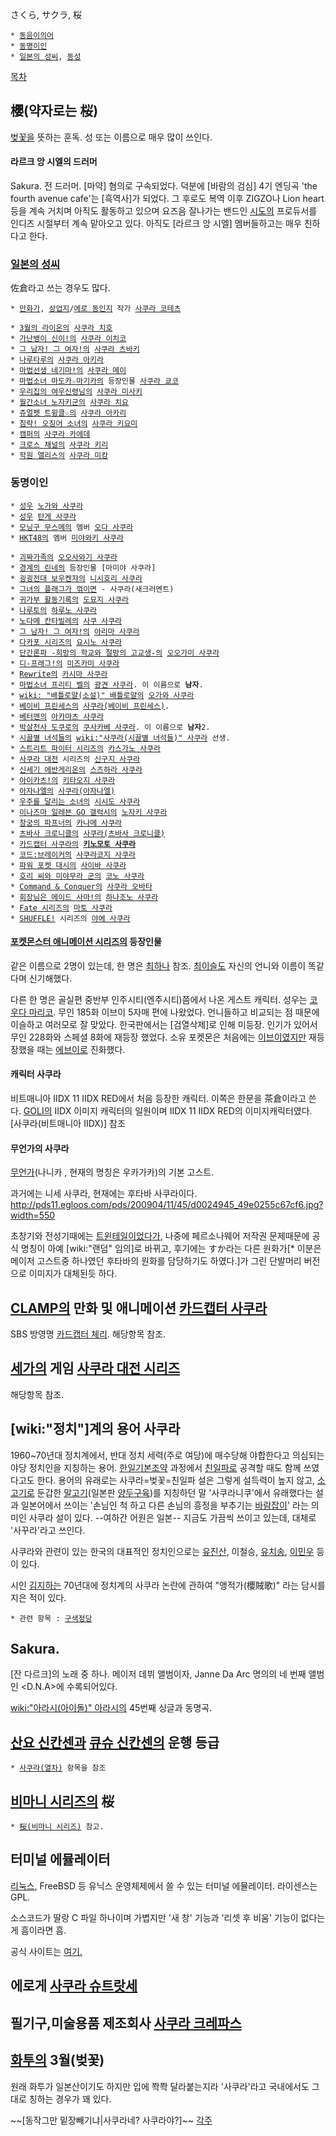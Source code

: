 さくら, サクラ, 桜
 * [[동음이의어]]
 * [[동명이인]]
 * [[일본의 성씨]], [[동성]]

[[목차]]
== 櫻(약자로는 桜) ==
[[벚꽃]]을 뜻하는 훈독. 성 또는 이름으로 매우 많이 쓰인다.
==== 라르크 앙 시엘의 드러머  ====
Sakura. 전 드러머. [마약] 혐의로 구속되었다.
덕분에 [바람의 검심] 4기 엔딩곡 'the fourth avenue cafe'는 [흑역사]가 되었다.
그 후로도 복역 이후 ZIGZO나 Lion heart 등을 계속 거치며 아직도 활동하고 있으며 요즈음 잘나가는 밴드인 [[시도]]의 프로듀서를 인디즈 시절부터 계속 맡아오고 있다. 아직도 [라르크 앙 시엘] 멤버들하고는 매우 친하다고 한다.

=== [[일본의 성씨]] ===
佐倉라고 쓰는 경우도 많다.
 * [[만화가]], [[상업지]]/[[에로 동인지]] 작가 [[사쿠라 코테츠]]

 * [[3월의 라이온]]의 [[사쿠라 치호]]
 * [[가난뱅이 신이!]]의 [[사쿠라 이치코]]
 * [[그 남자! 그 여자!]]의 [[사쿠라 츠바키]]
 * [[나루타루]]의 [[사쿠라 아키라]]
 * [[마법선생 네기마!]]의 [[사쿠라 메이]]
 * [[마법소녀 마도카☆마기카]]의 등장인물 [[사쿠라 쿄코]]
 * [[우리집의 여우신령님]]의 [[사쿠라 미사키]]
 * [[월간소녀 노자키군]]의 [[사쿠라 치요]]
 * [[쥬얼펫 트윙클☆]]의 [[사쿠라 아카리]]
 * [[침략! 오징어 소녀]]의 [[사쿠라 키요미]]
 * [[캠퍼]]의 [[사쿠라 카에데]] 
 * [[크로스 채널]]의 [[사쿠라 키리]]
 * [[학원 앨리스]]의 [[사쿠라 미캉]]

=== 동명이인 ===
 * [[성우]] [[노가와 사쿠라]]
 * [[성우]] [[탄게 사쿠라]]
 * [[모닝구 무스메]]의 멤버 [[오다 사쿠라]]
 * [[HKT48]]의 멤버 [[미야와키 사쿠라]]

 * [[괴짜가족]]의 [[오오사와기 사쿠라]]
 * [[경계의 린네]]의 등장인물 [마미야 사쿠라]
 * [[굉굉전대 보우켄쟈]]의 [[니시호리 사쿠라]]
 * [[그녀의 플래그가 꺾이면]] - 사쿠라(새크러멘트)
 * [[귀가부 활동기록]]의 [[도묘지 사쿠라]]
 * [[나루토]]의 [[하루노 사쿠라]]
 * [[노다메 칸타빌레]]의 [[사쿠 사쿠라]]
 * [[그 남자! 그 여자!]]의 [[아리마 사쿠라]]
 * [[다카포 시리즈]]의 [[요시노 사쿠라]]
 * [[단간론파 -희망의 학교와 절망의 고교생-]]의 [[오오가미 사쿠라]]
 * [[디-프래그!]]의 [[미즈카미 사쿠라]]
 * [[Rewrite]]의 [[카시마 사쿠라]]
 * [[마법소녀 프리티 벨]]의 [[광견 사쿠라]]. 이 이름으로 '''남자'''.
 * [[wiki: "배틀로얄(소설)" 배틀로얄]]의 [[오가와 사쿠라]]
 * [[베이비 프린세스]]의 [[사쿠라(베이비 프린세스)]].
 * [[베터맨]]의 [[아카마츠 사쿠라]]
 * [[박살천사 도쿠로]]의 [[쿠사카베 사쿠라]]. 이 이름으로 '''남자'''2.
 * [[시끌별 녀석들]]의 [[wiki:"사쿠라(시끌별 녀석들)" 사쿠라]] 선생.
 * [[스트리트 파이터 시리즈]]의 [[카스가노 사쿠라]]
 * [[사쿠라 대전]] 시리즈의 [[신구지 사쿠라]]
 * [[신세기 에반게리온]]의 [[스즈하라 사쿠라]]
 * [[아이카츠!]]의 [[키타오지 사쿠라]]
 * [[아자나엘]]의 [[사쿠라(아자나엘)]]
 * [[우주를 달리는 소녀]]의 [[시시도 사쿠라]]
 * [[이나즈마 일레븐 GO 갤럭시]]의 [[노자키 사쿠라]]
 * [[창궁의 파프너]]의 [[카나메 사쿠라]]
 * [[츠바사 크로니클]]의 [[사쿠라(츠바사 크로니클)]]
 * [[카드캡터 사쿠라]]의 '''[[키노모토 사쿠라]]'''
 * [[코드:브레이커]]의 [[사쿠라코지 사쿠라]]
 * [[파워 포켓 대시]]의 [[사이바 사쿠라]]
 * [[호리 씨와 미야무라 군]]의 [[코노 사쿠라]]
 * [[Command & Conquer]]의 [[사쿠라 오바타]]
 * [[회장님은 메이드 사마!]]의 [[하나조노 사쿠라]]
 * [[Fate 시리즈]]의 [[마토 사쿠라]]
 * [[SHUFFLE!]] 시리즈의 [[야에 사쿠라]]

==== [[포켓몬스터 애니메이션 시리즈]]의 등장인물 ====
같은 이름으로 2명이 있는데, 한 명은 [[최하나]] 참조. [[최이슬]]도 자신의 언니와 이름이 똑같다며 신기해했다.
 
다른 한 명은 골실편 중반부 인주시티(엔주시티)쯤에서 나온 게스트 캐릭터. 성우는 [[코우다 마리코]].
무인 185화 이브이 5자매 편에 나왔었다. 언니들하고 비교되는 점 때문에 이슬하고 여러모로 잘 맞았다. 한국판에서는 [검열삭제]로 인해 미등장. 인기가 있어서 무인 228화와 스페셜 8화에 재등장 했었다. 소유 포켓몬은 처음에는 [[이브이]]였지만 재등장했을 때는 [[에브이]]로 진화했다.

==== 캐릭터 사쿠라 ==== 
비트매니아 IIDX 11 IIDX RED에서 처음 등장한 캐릭터. 이쪽은 한문을 茶倉이라고 쓴다. [[GOLI]]의 IIDX 이미지 캐릭터의 일원이며 IIDX 11 IIDX RED의 이미지캐릭터였다. [사쿠라(비트매니아 IIDX)] 참조

==== 무언가의 사쿠라 ====
[[무언가]](나니카 , 현재의 명칭은 우카가카)의 기본 고스트.

과거에는 니세 사쿠라, 현재에는 후타바 사쿠라이다.
http://pds11.egloos.com/pds/200904/11/45/d0024945_49e0255c67cf6.jpg?width=550

초창기와 전성기때에는 [[트윈테일]]이었다가, 나중에 페르소나웨어 저작권 문제때문에 공식 명칭이 아예 [wiki:"랜덤" 임의]로 바뀌고, 후기에는 すか라는 다른 원화가[* 이분은 메이저 고스트중 하나였던 후타바의 원화를 담당하기도 하였다.]가 그린 단발머리 버전으로 이미지가 대체된듯 하다.

== [[CLAMP]]의 만화 및 애니메이션 [[카드캡터 사쿠라]] ==
SBS 방영명 [[카드캡터 체리]]. 해당항목 참조.

== [[세가]]의 게임 [[사쿠라 대전 시리즈]] ==
해당항목 참조.

== [wiki:"정치"]계의 용어 사쿠라 ==
1960~70년대 정치계에서, 반대 정치 세력(주로 여당)에 매수당해 야합한다고 의심되는 야당 정치인을 지칭하는 용어. [[한일기본조약]] 과정에서 [[친일파]]로 공격할 때도 함께 쓰였다고도 한다. 용어의 유래로는 사쿠라=벚꽃=친일파 설은 그렇게 설득력이 높지 않고, [[소고기]]로 둔갑한 [[말고기]](일본판 [[양두구육]])를 지칭하던 말 '사쿠라니쿠'에서 유래했다는 설과 일본어에서 쓰이는 '손님인 척 하고 다른 손님의 흥정을 부추기는 [[바람잡이]]' 라는 의미인 사쿠라 설이 있다. --여하간 어원은 일본-- 지금도 가끔씩 쓰이고 있는데, 대체로 '사꾸라'라고 쓰인다.

사쿠라와 관련이 있는 한국의 대표적인 정치인으로는 [[유진산]], 이철승, [[유치송]], [[이민우]] 등이 있다.

시인 [[김지하]]는 70년대에 정치계의 사쿠라 논란에 관하여 "앵적가(櫻賊歌)" 라는 담시를 지은 적이 있다.

 * 관련 항목 : [[구색정당]]

== Sakura. ==
[잔 다르크]의 노래 중 하나. 메이저 데뷔 앨범이자, Janne Da Arc 명의의 네 번째 앨범인 <D.N.A>에 수록되어있다.

[[wiki:"아라시(아이돌)" 아라시]]의 45번째 싱글과 동명곡.
== [[산요 신칸센]]과 [[큐슈 신칸센]]의 운행 등급 ==
 * [[사쿠라(열차)]] 항목을 참조

== [[비마니 시리즈]]의 桜 ==
 * [[桜(비마니 시리즈)]] 참고.

== 터미널 에뮬레이터 ==
[[리눅스]], FreeBSD 등 유닉스 운영체제에서 쓸 수 있는 터미널 에뮬레이터. 라이센스는 GPL.

소스코드가 딸랑 C 파일 하나이며 가볍지만 '새 창' 기능과 '리셋 후 비움' 기능이 없다는 게 흠이라면 흠.

공식 사이트는 [http://www.pleyades.net/david/sakura.php 여기.]

== 에로게 [[사쿠라 슈트랏세]] ==

== 필기구,미술용품 제조회사 [[사쿠라 크레파스]] ==

== [[화투]]의 3월(벚꽃) ==
원래 화투가 일본산이기도 하지만 입에 쫙쫙 달라붙는지라 '사쿠라'라고 국내에서도 그대로 칭하는 경우가 꽤 있다.

~~[동작그만 밑장빼기냐|사쿠라네? 사쿠라야?]~~
[[각주]]
